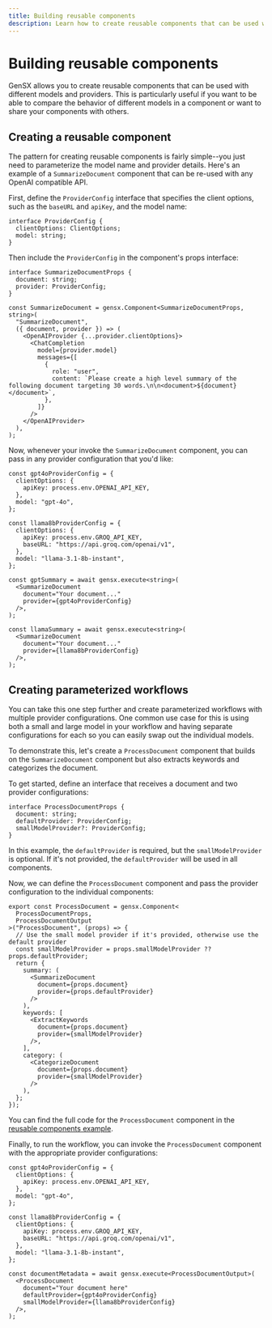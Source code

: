 ```yaml
---
title: Building reusable components
description: Learn how to create reusable components that can be used with different models and providers
---
```


# Building reusable components

GenSX allows you to create reusable components that can be used with different models and providers. This is particularly useful if you want to be able to compare the behavior of different models in a component or want to share your components with others.

## Creating a reusable component

The pattern for creating reusable components is fairly simple--you just need to parameterize the model name and provider details. Here's an example of a `SummarizeDocument` component that can be re-used with any OpenAI compatible API.

First, define the `ProviderConfig` interface that specifies the client options, such as the `baseURL` and `apiKey`, and the model name:

```tsx
interface ProviderConfig {
  clientOptions: ClientOptions;
  model: string;
}
```

Then include the `ProviderConfig` in the component's props interface:

```tsx
interface SummarizeDocumentProps {
  document: string;
  provider: ProviderConfig;
}

const SummarizeDocument = gensx.Component<SummarizeDocumentProps, string>(
  "SummarizeDocument",
  ({ document, provider }) => (
    <OpenAIProvider {...provider.clientOptions}>
      <ChatCompletion
        model={provider.model}
        messages={[
          {
            role: "user",
            content: `Please create a high level summary of the following document targeting 30 words.\n\n<document>${document}</document>`,
          },
        ]}
      />
    </OpenAIProvider>
  ),
);
```

Now, whenever your invoke the `SummarizeDocument` component, you can pass in any provider configuration that you'd like:

```tsx
const gpt4oProviderConfig = {
  clientOptions: {
    apiKey: process.env.OPENAI_API_KEY,
  },
  model: "gpt-4o",
};

const llama8bProviderConfig = {
  clientOptions: {
    apiKey: process.env.GROQ_API_KEY,
    baseURL: "https://api.groq.com/openai/v1",
  },
  model: "llama-3.1-8b-instant",
};

const gptSummary = await gensx.execute<string>(
  <SummarizeDocument
    document="Your document..."
    provider={gpt4oProviderConfig}
  />,
);

const llamaSummary = await gensx.execute<string>(
  <SummarizeDocument
    document="Your document..."
    provider={llama8bProviderConfig}
  />,
);
```

## Creating parameterized workflows

You can take this one step further and create parameterized workflows with multiple provider configurations. One common use case for this is using both a small and large model in your workflow and having separate configurations for each so you can easily swap out the individual models.

To demonstrate this, let's create a `ProcessDocument` component that builds on the `SummarizeDocument` component but also extracts keywords and categorizes the document.

To get started, define an interface that receives a document and two provider configurations:

```tsx
interface ProcessDocumentProps {
  document: string;
  defaultProvider: ProviderConfig;
  smallModelProvider?: ProviderConfig;
}
```

In this example, the `defaultProvider` is required, but the `smallModelProvider` is optional. If it's not provided, the `defaultProvider` will be used in all components.

Now, we can define the `ProcessDocument` component and pass the provider configuration to the individual components:

```tsx
export const ProcessDocument = gensx.Component<
  ProcessDocumentProps,
  ProcessDocumentOutput
>("ProcessDocument", (props) => {
  // Use the small model provider if it's provided, otherwise use the default provider
  const smallModelProvider = props.smallModelProvider ?? props.defaultProvider;
  return {
    summary: (
      <SummarizeDocument
        document={props.document}
        provider={props.defaultProvider}
      />
    ),
    keywords: [
      <ExtractKeywords
        document={props.document}
        provider={smallModelProvider}
      />,
    ],
    category: (
      <CategorizeDocument
        document={props.document}
        provider={smallModelProvider}
      />
    ),
  };
});
```

You can find the full code for the `ProcessDocument` component in the [reusable components example](https://github.com/gensx-inc/gensx/tree/main/examples/reusable-components).

Finally, to run the workflow, you can invoke the `ProcessDocument` component with the appropriate provider configurations:

```tsx
const gpt4oProviderConfig = {
  clientOptions: {
    apiKey: process.env.OPENAI_API_KEY,
  },
  model: "gpt-4o",
};

const llama8bProviderConfig = {
  clientOptions: {
    apiKey: process.env.GROQ_API_KEY,
    baseURL: "https://api.groq.com/openai/v1",
  },
  model: "llama-3.1-8b-instant",
};

const documentMetadata = await gensx.execute<ProcessDocumentOutput>(
  <ProcessDocument
    document="Your document here"
    defaultProvider={gpt4oProviderConfig}
    smallModelProvider={llama8bProviderConfig}
  />,
);
```
